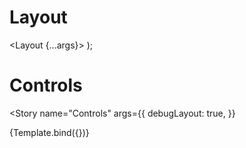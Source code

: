 


<Meta title="Containers/Layout" component={Layout} />

# Layout

<Story name="Prview">
  <Layout>
    <Introduction />
  </Layout>
</Story>

  <Layout {...args}>
    <Introduction />
  </Layout>
);

# Controls

<Story
  name="Controls"
  args={{
    debugLayout: true,
  }}
>
  {Template.bind({})}
</Story>
